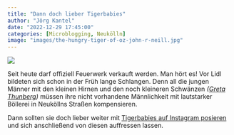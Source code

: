 ```yaml
---
title: "Dann doch lieber Tigerbabies"
author: "Jörg Kantel"
date: "2022-12-29 17:45:00"
categories: [Microblogging, Neukölln]
image: "images/the-hungry-tiger-of-oz-john-r-neill.jpg"
---
```


[![](images/the-hungry-tiger-of-oz-john-r-neill-b.jpg)](https://images.fineartamerica.com/images/artworkimages/mediumlarge/2/the-hungry-tiger-of-oz-john-r-neill.jpg)

Seit heute darf offiziell Feuerwerk verkauft werden. Man hört es! Vor Lidl bildeten sich schon in der Früh lange Schlangen. Denn all die jungen Männer mit den kleinen Hirnen und den noch kleineren Schwänzen *([Greta Thunberg](https://www.mdr.de/brisant/promi-klatsch/greta-thunberg-tweet-100.html))* müssen ihre nicht vorhandene Männlichkeit mit lautstarker Böllerei in Neuköllns Straßen kompensieren.

Dann sollten sie doch lieber weiter mit [Tigerbabies auf Instagram posieren](https://www.rbb24.de/panorama/beitrag/2022/12/polizeieinsatz-neukoelln-tiger-clan.html) und sich anschließend von diesen auffressen lassen.